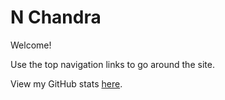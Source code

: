 # N Chandra

Welcome!

Use the top navigation links to go around the site.

View my GitHub stats [here](https://github.com/nirmalchandra).




